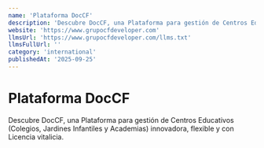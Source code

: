 ```yaml
---
name: 'Plataforma DocCF'
description: 'Descubre DocCF, una Plataforma para gestión de Centros Educativos (Colegios, Jardines Infantiles y Academias) innovadora, flexible y con Licencia vitalicia.'
website: 'https://www.grupocfdeveloper.com'
llmsUrl: 'https://www.grupocfdeveloper.com/llms.txt'
llmsFullUrl: ''
category: 'international'
publishedAt: '2025-09-25'
---
```


# Plataforma DocCF

Descubre DocCF, una Plataforma para gestión de Centros Educativos (Colegios, Jardines Infantiles y Academias) innovadora, flexible y con Licencia vitalicia.

